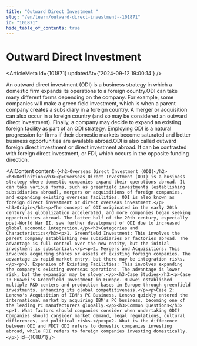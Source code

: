 ```yaml
---
title: "Outward Direct Investment "
slug: "/en/learn/outward-direct-investment--101871"
id: "101871"
hide_table_of_contents: true
---
```



# Outward Direct Investment 

<ArticleMeta id={101871} updatedAt={'2024-09-12 19:00:14'} />
<div className='border-solid border-b border-t-0 my-4 border-[var(--ifm-color-gray-300)]' />

An outward direct investment (ODI) is a business strategy in which a domestic firm expands its operations to a foreign country.ODI can take many different forms depending on the company. For example, some companies will make a green field investment, which is when a parent company creates a subsidiary in a foreign country. A merger or acquisition can also occur in a foreign country (and so may be considered an outward direct investment). Finally, a company may decide to expand an existing foreign facility as part of an ODI strategy. Employing ODI is a natural progression for firms if their domestic markets become saturated and better business opportunities are available abroad.ODI is also called outward foreign direct investment or direct investment abroad. It can be contrasted with foreign direct investment, or FDI, which occurs in the opposite funding direction.

<AIContent content={`<h2>Overseas Direct Investment (ODI)</h2><h3>Definition</h3><p>Overseas Direct Investment (ODI) is a business strategy where domestic companies expand their operations abroad. It can take various forms, such as greenfield investments (establishing subsidiaries abroad), mergers or acquisitions of foreign companies, and expanding existing overseas facilities. ODI is also known as foreign direct investment or direct overseas investment.</p><h3>Origin</h3><p>The concept of ODI originated in the early 20th century as globalization accelerated, and more companies began seeking opportunities abroad. The latter half of the 20th century, especially post-World War II, saw further development of ODI due to increased global economic integration.</p><h3>Categories and Characteristics</h3><p>1. Greenfield Investment: This involves the parent company establishing new subsidiaries or factories abroad. The advantage is full control over the new entity, but the initial investment is substantial.</p><p>2. Mergers and Acquisitions: This involves acquiring shares or assets of existing foreign companies. The advantage is rapid market entry, but there may be integration risks.</p><p>3. Expansion of Existing Facilities: This involves expanding the company's existing overseas operations. The advantage is lower risk, but the expansion may be slower.</p><h3>Case Studies</h3><p>Case 1: Huawei's Greenfield Investment in Europe. Huawei established multiple R&D centers and production bases in Europe through greenfield investments, enhancing its global competitiveness.</p><p>Case 2: Lenovo's Acquisition of IBM's PC Business. Lenovo quickly entered the international market by acquiring IBM's PC business, becoming one of the leading PC manufacturers globally.</p><h3>Common Questions</h3><p>1. What factors should companies consider when undertaking ODI? Companies should consider market demand, legal regulations, cultural differences, and political risks.</p><p>2. What is the difference between ODI and FDI? ODI refers to domestic companies investing abroad, while FDI refers to foreign companies investing domestically.</p>`} id={101871} />
